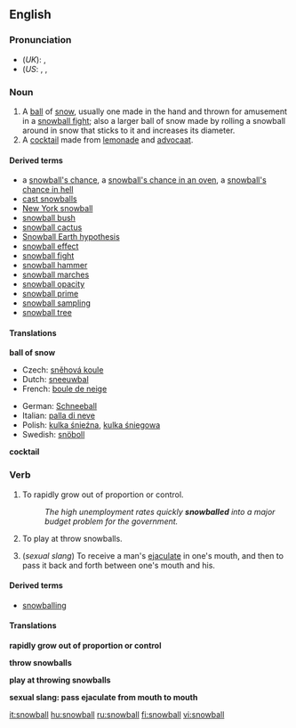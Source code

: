 {{See|Snowball}}
==English==
===Pronunciation===
*(''UK''): {{IPA|/ˈsnəʊbɔːl/}}, {{SAMPA|/"sn@UbO:l/}}
*(''US'': {{AHD|snōʹbôl}}, {{IPA|/ˈsnoʊbɔːl/}}, {{SAMPA|/"sn@UbO:l/}}

===Noun===
{{en-noun}}

#A [[ball]] of [[snow]], usually one made in the hand and thrown for amusement in a [[snowball fight]]; also a larger ball of snow made by rolling a snowball around in snow that sticks to it and increases its diameter.
#A [[cocktail]] made from [[lemonade]] and [[advocaat]].

====Derived terms====
*a [[snowball's chance]], a [[snowball's chance in an oven]], a [[snowball's chance in hell]]
*[[cast snowballs]]
*[[New York snowball]]
*[[snowball bush]]
*[[snowball cactus]]
*[[Snowball Earth hypothesis]]
*[[snowball effect]]
*[[snowball fight]]
*[[snowball hammer]]
*[[snowball marches]]
*[[snowball opacity]]
*[[snowball prime]]
*[[snowball sampling]]
*[[snowball tree]]

====Translations====
'''ball of snow'''
{{top}}
*Czech: [[sněhová koule]] {{f}}
*Dutch: [[sneeuwbal]] {{m}}
*French: [[boule de neige]] {{f}}
{{mid}}
*German: [[Schneeball]] {{m}}
*Italian: [[palla di neve]] {{f}}
*Polish: [[kulka śnieźna]], [[kulka śniegowa]] {{f}}
*Swedish: [[snöboll]] {{c}}
{{bottom}}

'''cocktail'''
{{top}}
{{mid}}
{{bottom}}

===Verb===
{{en-verb}}

#{{intransitive}} To rapidly grow out of proportion or control.
#:''The high unemployment rates quickly '''snowballed''' into a major budget problem for the government.''
#{{intransitive}} To play at throw snowballs.
#{{intransitive}} (''sexual slang'') To receive a man's [[ejaculate]] in one's mouth, and then to pass it back and forth between one's mouth and his.

====Derived terms====
*[[snowballing]]<!--noun-->

====Translations====
'''rapidly grow out of proportion or control'''
{{top}}
{{mid}}
{{bottom}}

'''throw snowballs'''
{{top}}
{{mid}}
{{bottom}}

'''play at throwing snowballs'''
{{top}}
{{mid}}
{{bottom}}

'''sexual slang: pass ejaculate from mouth to mouth'''
{{top}}
{{mid}}
{{bottom}}

[[it:snowball]]
[[hu:snowball]]
[[ru:snowball]]
[[fi:snowball]]
[[vi:snowball]]